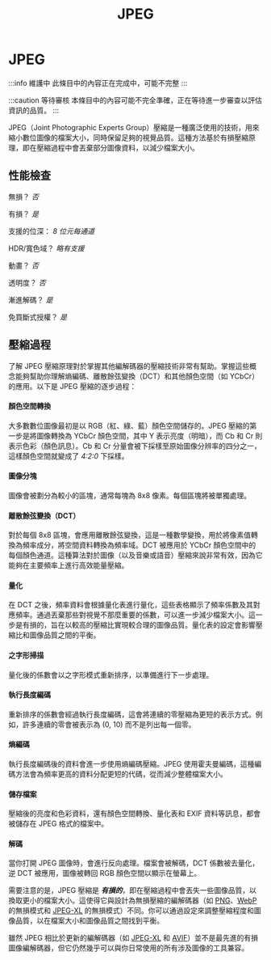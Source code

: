 ﻿---
title: JPEG
sidebar_position: 1
---

# JPEG

:::info 維護中
此條目中的內容正在完成中，可能不完整
:::

:::caution 等待審核
本條目中的內容可能不完全準確，正在等待進一步審查以評估資訊的品質。
:::

JPEG（Joint Photographic Experts Group）壓縮是一種廣泛使用的技術，用來縮小數位圖像的檔案大小，同時保留足夠的視覺品質。這種方法基於有損壓縮原理，即在壓縮過程中會丟棄部分圖像資料，以減少檔案大小。

## 性能檢查

無損？ *否*

有損？ *是*

支援的位深：
*8 位元每通道*

HDR/寬色域？ *略有支援*

動畫？ *否*

透明度？ *否*

漸進解碼？ *是*

免買斷式授權？ *是*

## 壓縮過程

了解 JPEG 壓縮原理對於掌握其他編解碼器的壓縮技術非常有幫助。掌握這些概念能夠幫助你理解熵編碼、離散餘弦變換（DCT）和其他顏色空間（如 YCbCr）的應用。以下是 JPEG 壓縮的逐步過程：

#### 顏色空間轉換
   大多數數位圖像最初是以 RGB（紅、綠、藍）顏色空間儲存的。JPEG 壓縮的第一步是將圖像轉換為 YCbCr 顏色空間，其中 Y 表示亮度（明暗），而 Cb 和 Cr 則表示色彩（顏色訊息）。Cb 和 Cr 分量會被下採樣至原始圖像分辨率的四分之一，這樣顏色空間就變成了 *4:2:0* 下採樣。

#### 圖像分塊
   圖像會被劃分為較小的區塊，通常每塊為 8x8 像素。每個區塊將被單獨處理。

#### 離散餘弦變換（DCT）
   對於每個 8x8 區塊，會應用離散餘弦變換，這是一種數學變換，用於將像素值轉換為頻率成分，將空間資料轉換為頻率域。DCT 被應用於 YCbCr 顏色空間中的每個顏色通道。這種算法對於圖像（以及音樂或語音）壓縮來說非常有效，因為它能夠在主要頻率上進行高效能量壓縮。

#### 量化
   在 DCT 之後，頻率資料會根據量化表進行量化，這些表格顯示了頻率係數及其對應頻率。通過丟棄那些對視覺不那麼重要的係數，可以進一步減少檔案大小。這一步是有損的，旨在以較高的壓縮比實現較合理的圖像品質。量化表的設定會影響壓縮比和圖像品質之間的平衡。

#### 之字形掃描
   量化後的係數會以之字形模式重新排序，以準備進行下一步處理。

#### 執行長度編碼
   重新排序的係數會經過執行長度編碼，這會將連續的零壓縮為更短的表示方式。例如，許多連續的零會被表示為 (0, 10) 而不是列出每一個零。

#### 熵編碼
   執行長度編碼後的資料會進一步使用熵編碼壓縮。JPEG 使用霍夫曼編碼，這種編碼方法會為頻率更高的資料分配更短的代碼，從而減少整體檔案大小。

#### 儲存檔案
   壓縮後的亮度和色彩資料，還有顏色空間轉換、量化表和 EXIF 資料等訊息，都會被儲存在 JPEG 格式的檔案中。

#### 解碼
   當你打開 JPEG 圖像時，會進行反向處理。檔案會被解碼，DCT 係數被去量化，逆 DCT 被應用，圖像被轉回 RGB 顏色空間以顯示在螢幕上。

需要注意的是，JPEG 壓縮是 ***有損的***，即在壓縮過程中會丟失一些圖像品質，以換取更小的檔案大小。這使得它與設計為無損壓縮的編解碼器（如 [PNG](../images/PNG.mdx)、[WebP](../images/WebP.mdx) 的無損模式和 [JPEG-XL](../images/JXL.mdx) 的無損模式）不同。你可以通過設定來調整壓縮程度和圖像品質，以在檔案大小和圖像品質之間找到平衡。

雖然 JPEG 相比於更新的編解碼器（如 [JPEG-XL](./JXL.mdx) 和 [AVIF](../images/AVIF.mdx)）並不是最先進的有損圖像編解碼器，但它仍然幾乎可以與你日常使用的所有涉及圖像的工具兼容。